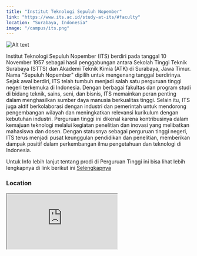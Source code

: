 ```yaml
---
title: "Institut Teknologi Sepuluh Nopember"
link: "https://www.its.ac.id/study-at-its/#faculty"
location: "Surabaya, Indonesia"
image: "/campus/its.png"
---
```


![Alt text](https://www.its.ac.id/wp-content/uploads/2017/10/Gambar2111-1-1024x683.jpg "title")

Institut Teknologi Sepuluh Nopember (ITS) berdiri pada tanggal 10 November 1957 sebagai hasil penggabungan antara Sekolah Tinggi Teknik Surabaya (STTS) dan Akademi Teknik Kimia (ATK) di Surabaya, Jawa Timur. Nama "Sepuluh Nopember" dipilih untuk mengenang tanggal berdirinya. Sejak awal berdiri, ITS telah tumbuh menjadi salah satu perguruan tinggi negeri terkemuka di Indonesia. Dengan berbagai fakultas dan program studi di bidang teknik, sains, seni, dan bisnis, ITS memainkan peran penting dalam menghasilkan sumber daya manusia berkualitas tinggi. Selain itu, ITS juga aktif berkolaborasi dengan industri dan pemerintah untuk mendorong pengembangan wilayah dan meningkatkan relevansi kurikulum dengan kebutuhan industri. Perguruan tinggi ini dikenal karena kontribusinya dalam kemajuan teknologi melalui kegiatan penelitian dan inovasi yang melibatkan mahasiswa dan dosen. Dengan statusnya sebagai perguruan tinggi negeri, ITS terus menjadi pusat keunggulan pendidikan dan penelitian, memberikan dampak positif dalam perkembangan ilmu pengetahuan dan teknologi di Indonesia.

Untuk Info lebih lanjut tentang prodi di Perguruan Tinggi ini bisa lihat lebih lengkapnya di link berikut ini [Selengkapnya](https://www.its.ac.id/study-at-its/#faculty)

### Location
<iframe src="https://www.google.com/maps/embed?pb=!1m18!1m12!1m3!1d31659.745964981237!2d112.74765516087938!3d-7.301172265258757!2m3!1f0!2f0!3f0!3m2!1i1024!2i768!4f13.1!3m3!1m2!1s0x2dd7fa13a3fa7dd7%3A0x2b376f2c5ad1617c!2sRektorat%20ITS!5e0!3m2!1sid!2sid!4v1704526699466!5m2!1sid!2sid" className="w-full h-96 mb-32" loading="lazy" referrerpolicy="no-referrer-when-downgrade"></iframe>